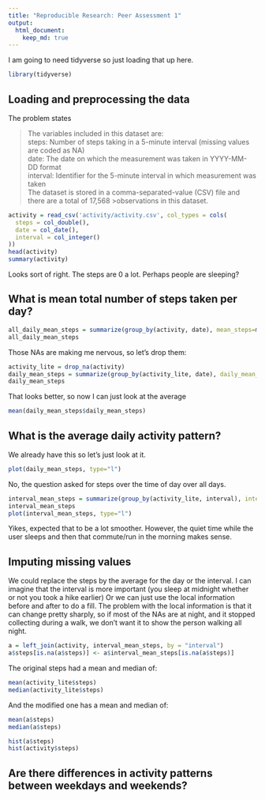 ```yaml
---
title: "Reproducible Research: Peer Assessment 1"
output: 
  html_document:
    keep_md: true
---
```


I am going to need tidyverse so just loading that up here.

```r
library(tidyverse)
```

## Loading and preprocessing the data

The problem states

>The variables included in this dataset are:<br>
>steps: Number of steps taking in a 5-minute interval (missing values are coded as NA)<br>
>date: The date on which the measurement was taken in YYYY-MM-DD format<br>
>interval: Identifier for the 5-minute interval in which measurement was taken<br>
>The dataset is stored in a comma-separated-value (CSV) file and there are a total of 17,568 >observations in this dataset.

```r
activity = read_csv('activity/activity.csv', col_types = cols(
  steps = col_double(),
  date = col_date(),
  interval = col_integer()
))
head(activity)
summary(activity)
```

Looks sort of right. The steps are 0 a lot. Perhaps people are sleeping?

## What is mean total number of steps taken per day?

```r
all_daily_mean_steps = summarize(group_by(activity, date), mean_steps=mean(steps))
all_daily_mean_steps
```

Those NAs are making me nervous, so let's drop them:
```r
activity_lite = drop_na(activity)
daily_mean_steps = summarize(group_by(activity_lite, date), daily_mean_steps=mean(steps))
daily_mean_steps
```

That looks better, so now I can just look at the average

```r
mean(daily_mean_steps$daily_mean_steps)
```


## What is the average daily activity pattern?

We already have this so let's just look at it.

```r
plot(daily_mean_steps, type="l")
```

No, the question asked for steps over the time of day over all days.

```r
interval_mean_steps = summarize(group_by(activity_lite, interval), interval_mean_steps=mean(steps))
interval_mean_steps
plot(interval_mean_steps, type="l")
```

Yikes, expected that to be a lot smoother.
However, the quiet time while the user sleeps and then that commute/run in the morning makes sense.

## Imputing missing values

We could replace the steps by the average for the day or the interval.
I can imagine that the interval is more important (you sleep at midnight whether or not you took a hike earlier)
Or we can just use the local information before and after to do a fill.
The problem with the local information is that it can change pretty sharply, so if most of the NAs are at night, and it stopped collecting during a walk, we don't want it to show the person walking all night.


```r
a = left_join(activity, interval_mean_steps, by = "interval")
a$steps[is.na(a$steps)] <- a$interval_mean_steps[is.na(a$steps)]
```

The original steps had a mean and median of:

```r
mean(activity_lite$steps)
median(activity_lite$steps)
```
And the modified one has a mean and median of:
```r
mean(a$steps)
median(a$steps)
```



```r
hist(a$steps)
hist(activity$steps)
```

## Are there differences in activity patterns between weekdays and weekends?
